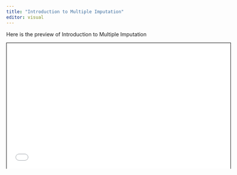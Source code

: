 ```yaml
---
title: "Introduction to Multiple Imputation"
editor: visual
---
```


Here is the preview of Introduction to Multiple Imputation

```{=html}
<iframe width="600px" src="Introduction.html" height="337.5px" style="border: 1px solid black;"></iframe>
```